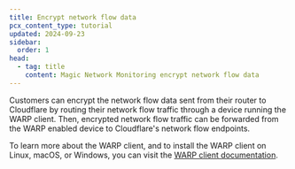 ```yaml
---
title: Encrypt network flow data
pcx_content_type: tutorial
updated: 2024-09-23
sidebar:
  order: 1
head:
  - tag: title
    content: Magic Network Monitoring encrypt network flow data
---
```


Customers can encrypt the network flow data sent from their router to Cloudflare by routing their network flow traffic through a device running the WARP client. Then, encrypted network flow traffic can be forwarded from the WARP enabled device to Cloudflare's network flow endpoints.

To learn more about the WARP client, and to install the WARP client on Linux, macOS, or Windows, you can visit the [WARP client documentation](/cloudflare-one/connections/connect-devices/warp/).
